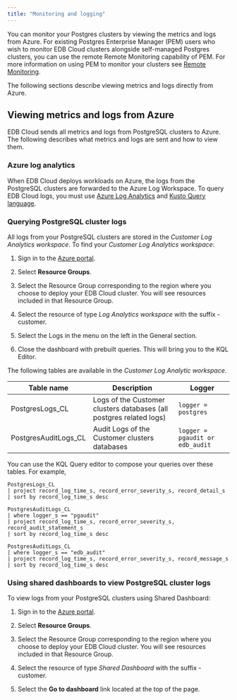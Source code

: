 ```yaml
---
title: "Monitoring and logging"
---
```


You can monitor your Postgres clusters by viewing the metrics and logs from Azure. For existing Postgres Enterprise Manager (PEM) users who wish to monitor EDB Cloud clusters alongside self-managed Postgres clusters, you can use the remote Remote Monitoring capability of PEM. For more information on using PEM to monitor your clusters see [Remote Monitoring](../../../../../pem/latest/pem_admin/02a_pem_remote_monitoring).

The following sections describe viewing metrics and logs directly from Azure.

## Viewing metrics and logs from Azure

EDB Cloud sends all metrics and logs from PostgreSQL clusters to Azure. The following describes what metrics and logs are sent and how to view them.

### Azure log analytics

When EDB Cloud deploys workloads on Azure, the logs from the PostgreSQL clusters are forwarded to the Azure Log Workspace.
To query EDB Cloud logs, you must use [Azure Log Analytics](https://docs.microsoft.com/en-us/azure/azure-monitor/logs/log-analytics-overview) and [Kusto Query language](https://azure-training.com/azure-data-science/the-kusto-query-language/).



### Querying PostgreSQL cluster logs


All logs from your PostgreSQL clusters are stored in the _Customer Log Analytics workspace_. To find your _Customer Log Analytics workspace_:

1. Sign in to the [Azure portal](https://portal.azure.com).

2. Select **Resource Groups**.

2. Select the Resource Group corresponding to the region where you choose to deploy your EDB Cloud cluster. You will see resources included in that Resource Group.

3. Select the resource of type _Log Analytics workspace_ with the suffix -customer.

4. Select the Logs in the menu on the left in the General section.

5. Close the dashboard with prebuilt queries. This will bring you to the KQL Editor.

The following tables are available in the _Customer Log Analytic workspace_.

| Table name | Description | Logger |
| ---------- | ----------- | ------ |
| PostgresLogs_CL  | Logs of the Customer clusters databases (all postgres related logs) | `logger = postgres` |
| PostgresAuditLogs_CL  | Audit Logs of the Customer clusters databases | `logger = pgaudit or edb_audit`  |

You can use the KQL Query editor to compose your queries over these tables. For example,

```
PostgresLogs_CL
| project record_log_time_s, record_error_severity_s, record_detail_s
| sort by record_log_time_s desc

PostgresAuditLogs_CL
| where logger_s == "pgaudit"
| project record_log_time_s, record_error_severity_s, record_audit_statement_s
| sort by record_log_time_s desc

PostgresAuditLogs_CL
| where logger_s == "edb_audit"
| project record_log_time_s, record_error_severity_s, record_message_s
| sort by record_log_time_s desc
```

###  Using shared dashboards to view PostgreSQL cluster logs

To view logs from your PostgreSQL clusters using Shared Dashboard:

1. Sign in to the [Azure portal](https://portal.azure.com).

2. Select **Resource Groups**.

2. Select the Resource Group corresponding to the region where you choose to deploy your EDB Cloud cluster. You will see resources included in that Resource Group.

3. Select the resource of type _Shared Dashboard_ with the suffix -customer.

4. Select the **Go to dashboard** link located at the top of the page.


